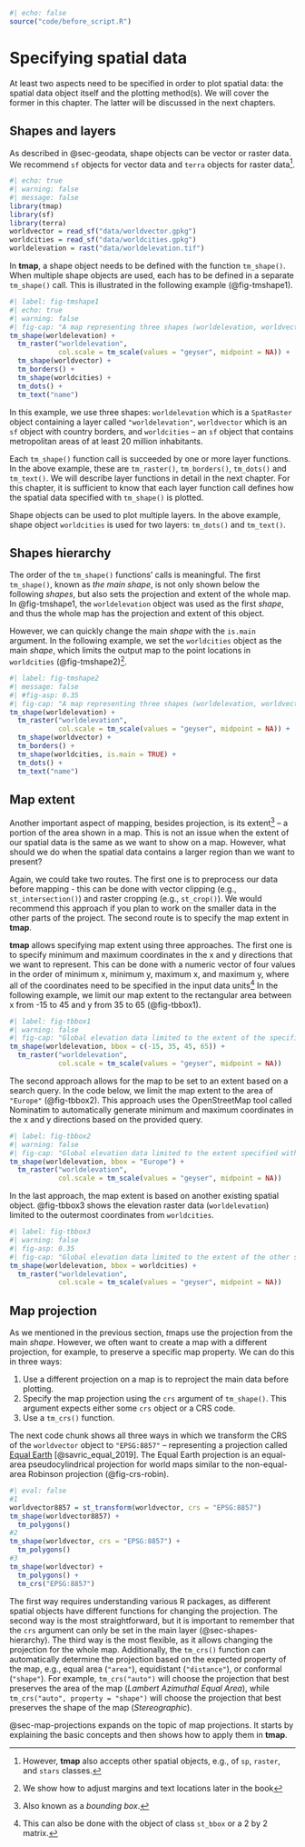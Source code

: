 ```r
#| echo: false
source("code/before_script.R")
```

# Specifying spatial data {#sec-tmshape}

At least two aspects need to be specified in order to plot spatial data: the spatial data object itself and the plotting method(s). 
We will cover the former in this chapter. 
The latter will be discussed in the next chapters.

## Shapes and layers {#sec-shapes-and-layers}

As described in @sec-geodata, shape objects can be vector or raster data.
We recommend `sf` objects for vector data and `terra` objects for raster data^[However, **tmap** also accepts other spatial objects, e.g., of `sp`, `raster`, and `stars` classes.].

```r
#| echo: true
#| warning: false
#| message: false
library(tmap)
library(sf)
library(terra)
worldvector = read_sf("data/worldvector.gpkg")
worldcities = read_sf("data/worldcities.gpkg")
worldelevation = rast("data/worldelevation.tif")
```

In **tmap**, a shape object needs to be defined with the function `tm_shape()`.
When multiple shape objects are used, each has to be defined in a separate `tm_shape()` call.
This is illustrated in the following example (@fig-tmshape1).

```r
#| label: fig-tmshape1
#| echo: true
#| warning: false
#| fig-cap: "A map representing three shapes (worldelevation, worldvector, and worldcities) using four layers."
tm_shape(worldelevation) +
  tm_raster("worldelevation", 
            col.scale = tm_scale(values = "geyser", midpoint = NA)) +
  tm_shape(worldvector) +
  tm_borders() +
  tm_shape(worldcities) +
  tm_dots() +
  tm_text("name")
```

In this example, we use three shapes: `worldelevation` which is a `SpatRaster` object containing a layer called `"worldelevation"`, `worldvector` which is an `sf` object with country borders, and `worldcities` -- an `sf` object that contains metropolitan areas of at least 20 million inhabitants.

Each `tm_shape()` function call is succeeded by one or more layer functions.
In the above example, these are `tm_raster()`, `tm_borders()`, `tm_dots()` and `tm_text()`.
We will describe layer functions in detail in the next chapter.
For this chapter, it is sufficient to know that each layer function call defines how the spatial data specified with `tm_shape()` is plotted.

Shape objects can be used to plot multiple layers.
In the above example, shape object `worldcities` is used for two layers: `tm_dots()` and `tm_text()`.

## Shapes hierarchy {#sec-shapes-hierarchy}

The order of the `tm_shape()` functions' calls is meaningful.
The first `tm_shape()`, known as *the main shape*, is not only shown below the following *shapes*, but also sets the projection and extent of the whole map.
In @fig-tmshape1, the `worldelevation` object was used as the first *shape*, and thus the whole map has the projection and extent of this object.

However, we can quickly change the main *shape* with the `is.main` argument.
In the following example, we set the `worldcities` object as the main *shape*, which limits the output map to the point locations in `worldcities` (@fig-tmshape2)^[We show how to adjust margins and text locations later in the book].

```r
#| label: fig-tmshape2
#| message: false
#| #fig-asp: 0.35
#| fig-cap: "A map representing three shapes (worldelevation, worldvector, and worldcities) using four layers and zoomed into the locations in the worldcities object."
tm_shape(worldelevation) +
  tm_raster("worldelevation", 
            col.scale = tm_scale(values = "geyser", midpoint = NA)) +
  tm_shape(worldvector) +
  tm_borders() +
  tm_shape(worldcities, is.main = TRUE) +
  tm_dots() +
  tm_text("name")
```

## Map extent {#sec-map-extent}

Another important aspect of mapping, besides projection, is its extent^[Also known as a *bounding box*.] -- a portion of the area shown in a map.
This is not an issue when the extent of our spatial data is the same as we want to show on a map.
However, what should we do when the spatial data contains a larger region than we want to present?

Again, we could take two routes.
The first one is to preprocess our data before mapping - this can be done with vector clipping (e.g., `st_intersection()`) and raster cropping (e.g., `st_crop()`).
We would recommend this approach if you plan to work on the smaller data in the other parts of the project.
The second route is to specify the map extent in **tmap**.

**tmap** allows specifying map extent using three approaches.
The first one is to specify minimum and maximum coordinates in the x and y directions that we want to represent.
This can be done with a numeric vector of four values in the order of minimum x, minimum y, maximum x, and maximum y, where all of the coordinates need to be specified in the input data units^[This can also be done with the object of class `st_bbox` or a 2 by 2 matrix.]
In the following example, we limit our map extent to the rectangular area between x from -15 to 45 and y from 35 to 65 (@fig-tbbox1).

```r
#| label: fig-tbbox1
#| warning: false
#| fig-cap: "Global elevation data limited to the extent of the specified minimum and maximum coordinates."
tm_shape(worldelevation, bbox = c(-15, 35, 45, 65)) +
  tm_raster("worldelevation", 
            col.scale = tm_scale(values = "geyser", midpoint = NA))
```

The second approach allows for the map to be set to an extent based on a search query.
In the code below, we limit the map extent to the area of `"Europe"` (@fig-tbbox2).
This approach uses the OpenStreetMap tool called Nominatim to automatically generate minimum and maximum coordinates in the x and y directions based on the provided query.
<!-- add refs/links? -->

```r
#| label: fig-tbbox2
#| warning: false
#| fig-cap: "Global elevation data limited to the extent specified with the 'Europe' query."
tm_shape(worldelevation, bbox = "Europe") +
  tm_raster("worldelevation", 
            col.scale = tm_scale(values = "geyser", midpoint = NA))
```

In the last approach, the map extent is based on another existing spatial object.
@fig-tbbox3 shows the elevation raster data (`worldelevation`) limited to the outermost coordinates from `worldcities`. 

```r
#| label: fig-tbbox3
#| warning: false
#| fig-asp: 0.35
#| fig-cap: "Global elevation data limited to the extent of the other spatial object."
tm_shape(worldelevation, bbox = worldcities) +
  tm_raster("worldelevation", 
            col.scale = tm_scale(values = "geyser", midpoint = NA))
```

<!-- mention that legend relates to the complete object? -->
<!-- ?bb -->
<!-- explain some additional arguments of bb? -->

## Map projection {#sec-map-projection-intro}
\index{map projection}

As we mentioned in the previous section, *t*maps use the projection from the main *shape*.
However, we often want to create a map with a different projection, for example, to preserve a specific map property.
We can do this in three ways:

1. Use a different projection on a map is to reproject the main data before plotting.
2. Specify the map projection using the `crs` argument of `tm_shape()`.
This argument expects either some `crs` object or a CRS code.
3. Use a `tm_crs()` function.

The next code chunk shows all three ways in which we transform the CRS of the `worldvector` object to `"EPSG:8857"` -- representing a projection called [Equal Earth](http://equal-earth.com/index.html) [@savric_equal_2019].
The Equal Earth projection is an equal-area pseudocylindrical projection for world maps similar to the non-equal-area Robinson projection (@fig-crs-robin).

```r
#| eval: false
#1
worldvector8857 = st_transform(worldvector, crs = "EPSG:8857")
tm_shape(worldvector8857) +
  tm_polygons()
#2
tm_shape(worldvector, crs = "EPSG:8857") +
  tm_polygons() 
#3
tm_shape(worldvector) +
  tm_polygons() +
  tm_crs("EPSG:8857")
```

The first way requires understanding various R packages, as different spatial objects have different functions for changing the projection.
The second way is the most straightforward, but it is important to remember that the `crs` argument can only be set in the main layer (@sec-shapes-hierarchy).
The third way is the most flexible, as it allows changing the projection for the whole map.
Additionally, the `tm_crs()` function can automatically determine the projection based on the expected property of the map, e.g., equal area (`"area"`), equidistant (`"distance"`), or conformal (`"shape"`).
For example, `tm_crs("auto")` will choose the projection that best preserves the area of the map (*Lambert Azimuthal Equal Area*), while `tm_crs("auto", property = "shape")` will choose the projection that best preserves the shape of the map (*Stereographic*).

@sec-map-projections expands on the topic of map projections.
It starts by explaining the basic concepts and then shows how to apply them in **tmap**.

